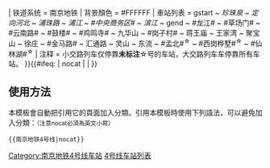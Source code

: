 {{鐵道路線| lua=1
| 模板名稱 = 南京地铁4号线
| 名稱 = [[File:NJM Line 4 icon.svg|12px]] [[南京地铁]][[南京地铁4号线|4号线]]
| 代表色 = {{南京地铁线路色|4}}
| Logo = {{#ifeq: {{NAMESPACE}} | {{NS:0}} | [[File:Nanjing metro logo.svg|27px]]}}
| 铁道系统 = 南京地铁
| 背景顏色 = #FFFFFF
| 車站列表 = gstart ~ ''珍珠泉'' ~ ''定向河北'' ~ ''浦珠路'' ~ ''浦江'' ~ #''中央商务区''#{{南京地铁线路名|11|blink}} ~ ''滨江'' ~ gend ~ #龙江#{{南京地铁线路名|9|blink}} ~ #草场门#{{南京地铁线路名|7|blink}} ~ #云南路#{{南京地铁线路名|5|blink}} ~ #鼓楼#{{南京地铁线路名|1|blink}} ~ #鸡鸣寺#{{南京地铁线路名|3|blink}} ~ 九华山 ~ #岗子村#{{南京地铁线路名|6|blink}} ~ 蒋王庙 ~ 王家湾 ~ 聚宝山 ~ 徐庄 ~ #金马路#{{南京地铁线路名|2|blink}} ~ 汇通路 ~ 灵山 ~ 东流 ~ #孟北#<sup>☆</sup> ~ #西岗桦墅#<sup>☆</sup> ~ #仙林湖#<sup>☆</sup>
| 注释 = 小交路列车仅停靠'''未标注'''☆号的车站，大交路列车车停靠所有车站。
}}<includeonly>{{#ifeq: {{{1}}} | nocat | <!--空--> | [[Category:南京地铁4号线车站]] }}</includeonly><noinclude>

==使用方法==
本模板會自動把引用它的頁面加入分類。引用本模板時使用下列語法，可以避免加入分類：<small>（注意nocat必須為英文小寫）</small>
 <nowiki>{{</nowiki>南京地铁4号线<nowiki>|nocat}}</nowiki>

[[Category:南京地铁模板|4号线车站列表]]
</noinclude>